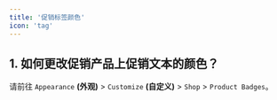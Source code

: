 ```yaml
---
title: '促销标签颜色'
icon: 'tag'
---
```


## 1. 如何更改促销产品上促销文本的颜色？

请前往 `Appearance` **(外观)** > `Customize` **(自定义)** > `Shop` > `Product Badges`。
